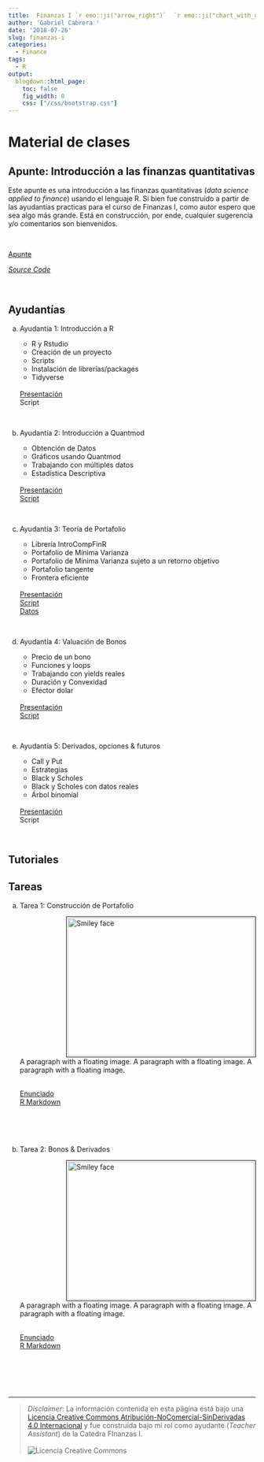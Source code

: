 ```yaml
---
title:  Finanzas I `r emo::ji("arrow_right")`  `r emo::ji("chart_with_upwards_trend")` + `r emo::ji("es")`
author: 'Gabriel Cabrera '
date: '2018-07-26'
slug: finanzas-i
categories:
  - Finance
tags:
  - R
output:
  blogdown::html_page:
    toc: false
    fig_width: 8
    css: ["/css/bootstrap.css"]
---
```


# Material de clases

## Apunte: Introducción a las finanzas quantitativas

Este apunte es una introducción a las finanzas quantitativas (*data science applied to finance*) usando el lenguaje R. Si bien fue construido a partir de las ayudantías practicas para el curso de Finanzas I, como autor espero que sea algo más grande. Está en construcción, por ende, cualquier sugerencia y/o comentarios son bienvenidos. 

<br>
<div button class="button0" onclick="myFunction()">
[Apunte](https://finance-r.netlify.com/)
</button>
</div>

<div button class="button0" onclick="myFunction()">
[*Source Code*](https://github.com/GaboCg/bookdown_finance)
</button>
</div>
<br>


## Ayudantías 

a. Ayudantía 1: Introducción a R

    * R y Rstudio
    * Creación de un proyecto
    * Scripts
    * Instalación de librerías/packages
    * Tidyverse

    <div class="btn-group">

    <br>
    <div button class="button" onclick="myFunction()">
    [Presentación](/pdf/presentacion.pdf)
    </button>
    </div>
    
    <div button class="button" onclick="myFunction()">
     Script
    </button>
    </div>
    <br>
    
    </div>
    
b. Ayudantía 2: Introducción a Quantmod 

    * Obtención de Datos
    * Gráficos usando Quantmod
    * Trabajando con múltiples datos
    * Estadística Descriptiva
    
    <div class="btn-group">

    <br>
    <div button class="button" onclick="myFunction()">
    [Presentación](/pdf/presentation1.pdf)
    </button>
    </div>
    
    <div button class="button" onclick="myFunction()">
     [Script](https://drive.google.com/uc?export=download&id=1wdAqNVHxUp4-a3TwsOVSG6TUmhGJ3GX9)
    </button>
    </div>
    <br>
    
    </div>
    
c. Ayudantía 3: Teoría de Portafolio

    * Librería IntroCompFinR
    * Portafolio de Mínima Varianza
    * Portafolio de Mínima Varianza sujeto a un retorno objetivo
    * Portafolio tangente 
    * Frontera eficiente
    
    <div class="btn-group">

    <br>
    <div button class="button" onclick="myFunction()">
    [Presentación](/pdf/presentation2.pdf)
    </button>
    </div> 
    
    <div button class="button" onclick="myFunction()">
     [Script](https://drive.google.com/uc?export=download&id=1zVlEw9DgU3w_uW7FYxCd-2rINM4ugr7k)
    </button>
    </div> 

    <div button class="button" onclick="myFunction()">
    [Datos](https://drive.google.com/file/d/1BWlBhfTugK7q-ZhGgnRPeXe6gg64lXur/view?usp=sharing)
    </button>
    </div> 
    <br>

    </div>

d. Ayudantía 4: Valuación de Bonos 

    * Precio de un bono
    * Funciones y loops 
    * Trabajando con yields reales 
    * Duración y Convexidad  
    * Efector dolar
    
    <div class="btn-group">

    <br>
    <div button class="button" onclick="myFunction()"> 
    [Presentación](/pdf/Bond_presentation.pdf)
    </button>
    </div>
    
    <div button class="button" onclick="myFunction()"> 
     [Script](https://drive.google.com/file/d/1Kk8ffU-ai24sXOTu9PSrjnUNvy6Wf3Zm/view?usp=sharing)
    </button>
    </div>
    <br>
        
    </div>

e. Ayudantía 5: Derivados, opciones & futuros 

    * Call y Put
    * Estrategias 
    * Black y Scholes 
    * Black y Scholes con datos reales 
    * Árbol binomial
    
    <div class="btn-group">

    <br>
    <div button class="button" onclick="myFunction()">
    [Presentación](/pdf/Options_Derivatives_and_Futures.pdf)
    </button>
    </div>
    
    <div button class="button" onclick="myFunction()">
     Script
    </button>
    </div>
    <br>
    
    </div>

## Tutoriales


## Tareas 

a. Tarea 1: Construcción de Portafolio 
    
    <p>
    <img src="https://www.topuniversities.com/sites/default/files/articles/lead-images/finance_2.jpg" alt="Smiley face" style="float: right; width:380px; height:280px; margin-bottom: 0px 10px;
    margin-left: 120px ; border: solid black 1px; padding: 2px">
    A paragraph with a floating image. A paragraph with a floating image. A paragraph with a floating image.  
    
    <div class="btn-group">
    
    <br>
    <div button class="button" onclick="myFunction()"> 
    [Enunciado](/pdf/Enunciado_v1.pdf)
    </button>
    </div>
    
    <div button class="button" onclick="myFunction()"> 
    [R Markdown](/html/HWS1_FIN.html)
    </button>
    </div>
    
    </div>
    
    </p>
    
    <br>
    <br>
    <br>
    

b. Tarea 2: Bonos & Derivados

    <p>
    <img src="https://brokemillennial.com/wp-content/uploads/2013/12/Ron-Swanson-Money-meme-300x300-eECZFC.jpg" alt="Smiley face" style="float: right; width:380px; height:280px; margin-bottom: 0px 10px;
    margin-left: 120px ; border: solid black 1px; padding: 2px">
    A paragraph with a floating image. A paragraph with a floating image. A paragraph with a floating image.  
    
    <div class="btn-group">
    
    <br>
    <div button class="button" onclick="myFunction()"> 
    [Enunciado](/pdf/Enunciado_Tarea2_Finanzas_1_Primavera_2018.pdf)
    </button>
    </div>
    
    <div button class="button" onclick="myFunction()"> 
    [R Markdown]()
    </button>
    </div>
    
    </div>
    
    </p>
    
    <br>
    <br>
    <br>
    <br>


---

> *Disclaimer*: La información contenida en esta página está bajo una <a rel="license" href="http://creativecommons.org/licenses/by-nc-nd/4.0/">Licencia Creative Commons Atribución-NoComercial-SinDerivadas 4.0 Internacional</a> <a rel="license" href="http://creativecommons.org/licenses/by-nc-nd/4.0/"></a> y fue construida bajo mi rol como ayudante (*Teacher Assistant*) de la Catedra FInanzas I.   
<br>
<img alt="Licencia Creative Commons" style="border-width:0" src="https://i.creativecommons.org/l/by-nc-nd/4.0/88x31.png"/> 

